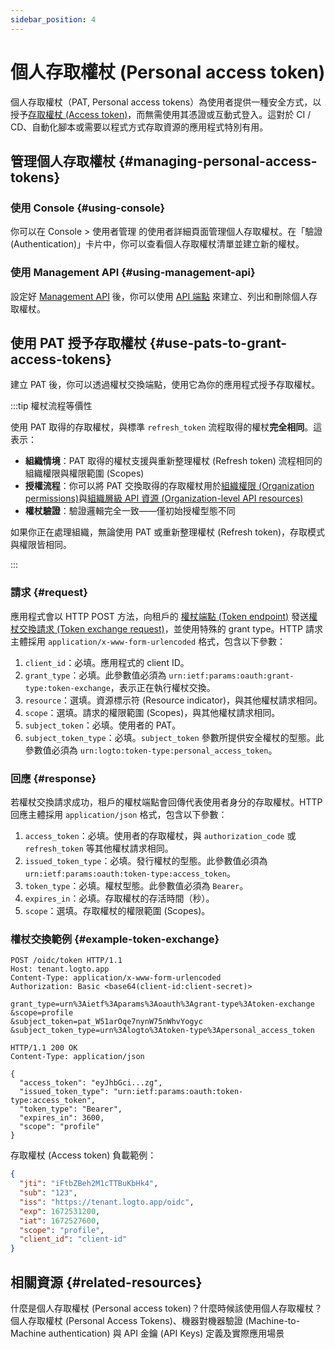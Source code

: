 ```yaml
---
sidebar_position: 4
---
```


# 個人存取權杖 (Personal access token)

個人存取權杖（PAT, Personal access tokens）為使用者提供一種安全方式，以授予[存取權杖 (Access token)](https://auth.wiki/access-token)，而無需使用其憑證或互動式登入。這對於 CI / CD、自動化腳本或需要以程式方式存取資源的應用程式特別有用。

## 管理個人存取權杖 \{#managing-personal-access-tokens}

### 使用 Console \{#using-console}

你可以在 <CloudLink to="/users">Console > 使用者管理</CloudLink> 的使用者詳細頁面管理個人存取權杖。在「驗證 (Authentication)」卡片中，你可以查看個人存取權杖清單並建立新的權杖。

### 使用 Management API \{#using-management-api}

設定好 [Management API](/integrate-logto/interact-with-management-api/) 後，你可以使用 [API 端點](https://openapi.logto.io/operation/operation-listuserpersonalaccesstokens) 來建立、列出和刪除個人存取權杖。

## 使用 PAT 授予存取權杖 \{#use-pats-to-grant-access-tokens}

建立 PAT 後，你可以透過權杖交換端點，使用它為你的應用程式授予存取權杖。

:::tip 權杖流程等價性

使用 PAT 取得的存取權杖，與標準 `refresh_token` 流程取得的權杖**完全相同**。這表示：

- **組織情境**：PAT 取得的權杖支援與重新整理權杖 (Refresh token) 流程相同的組織權限與權限範圍 (Scopes)
- **授權流程**：你可以將 PAT 交換取得的存取權杖用於[組織權限 (Organization permissions)](/authorization/organization-permissions)與[組織層級 API 資源 (Organization-level API resources)](/authorization/organization-level-api-resources)
- **權杖驗證**：驗證邏輯完全一致——僅初始授權型態不同

如果你正在處理組織，無論使用 PAT 或重新整理權杖 (Refresh token)，存取模式與權限皆相同。

:::

### 請求 \{#request}

應用程式會以 HTTP POST 方法，向租戶的 [權杖端點 (Token endpoint)](/integrate-logto/application-data-structure#token-endpoint) 發送[權杖交換請求 (Token exchange request)](https://auth.wiki/authorization-code-flow#token-exchange-request)，並使用特殊的 grant type。HTTP 請求主體採用 `application/x-www-form-urlencoded` 格式，包含以下參數：

1. `client_id`：必填。應用程式的 client ID。
2. `grant_type`：必填。此參數值必須為 `urn:ietf:params:oauth:grant-type:token-exchange`，表示正在執行權杖交換。
3. `resource`：選填。資源標示符 (Resource indicator)，與其他權杖請求相同。
4. `scope`：選填。請求的權限範圍 (Scopes)，與其他權杖請求相同。
5. `subject_token`：必填。使用者的 PAT。
6. `subject_token_type`：必填。`subject_token` 參數所提供安全權杖的型態。此參數值必須為 `urn:logto:token-type:personal_access_token`。

### 回應 \{#response}

若權杖交換請求成功，租戶的權杖端點會回傳代表使用者身分的存取權杖。HTTP 回應主體採用 `application/json` 格式，包含以下參數：

1. `access_token`：必填。使用者的存取權杖，與 `authorization_code` 或 `refresh_token` 等其他權杖請求相同。
2. `issued_token_type`：必填。發行權杖的型態。此參數值必須為 `urn:ietf:params:oauth:token-type:access_token`。
3. `token_type`：必填。權杖型態。此參數值必須為 `Bearer`。
4. `expires_in`：必填。存取權杖的存活時間（秒）。
5. `scope`：選填。存取權杖的權限範圍 (Scopes)。

### 權杖交換範例 \{#example-token-exchange}

```
POST /oidc/token HTTP/1.1
Host: tenant.logto.app
Content-Type: application/x-www-form-urlencoded
Authorization: Basic <base64(client-id:client-secret)>

grant_type=urn%3Aietf%3Aparams%3Aoauth%3Agrant-type%3Atoken-exchange
&scope=profile
&subject_token=pat_W51arOqe7nynW75nWhvYogyc
&subject_token_type=urn%3Alogto%3Atoken-type%3Apersonal_access_token
```

```
HTTP/1.1 200 OK
Content-Type: application/json

{
  "access_token": "eyJhbGci...zg",
  "issued_token_type": "urn:ietf:params:oauth:token-type:access_token",
  "token_type": "Bearer",
  "expires_in": 3600,
  "scope": "profile"
}
```

存取權杖 (Access token) 負載範例：

```json
{
  "jti": "iFtbZBeh2M1cTTBuKbHk4",
  "sub": "123",
  "iss": "https://tenant.logto.app/oidc",
  "exp": 1672531200,
  "iat": 1672527600,
  "scope": "profile",
  "client_id": "client-id"
}
```

## 相關資源 \{#related-resources}

<Url href="https://blog.logto.io/api-authentication-with-personal-access-token">
  什麼是個人存取權杖 (Personal access token)？什麼時候該使用個人存取權杖？
</Url>

<Url href="https://blog.logto.io/pat-and-api-keys">
  個人存取權杖 (Personal Access Tokens)、機器對機器驗證 (Machine-to-Machine authentication) 與 API
  金鑰 (API Keys) 定義及實際應用場景
</Url>

